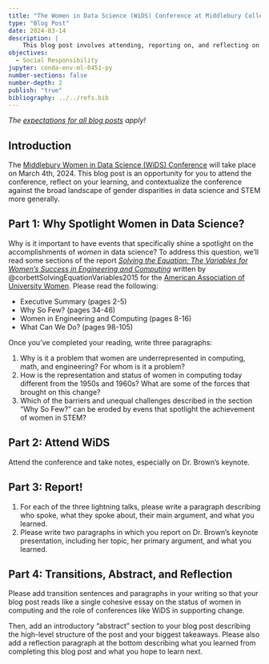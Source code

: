 ```yaml
---
title: "The Women in Data Science (WiDS) Conference at Middlebury College"
type: "Blog Post"
date: 2024-03-14
description: |
    This blog post involves attending, reporting on, and reflecting on the Women in Data Science (WiDS) Conference at Middlebury College on March 4th, 2024. 
objectives: 
  - Social Responsibility
jupyter: conda-env-ml-0451-py
number-sections: false
number-depth: 2
publish: "true"
bibliography: ../../refs.bib
---
```

 
*The [expectations for all blog posts](../../blog-post-expectations.qmd) apply!* 

## Introduction

The [Middlebury Women in Data Science (WiDS) Conference](https://www.middlebury.edu/events/event/women-data-science-conference-0) will take place on March 4th, 2024. This blog post is an opportunity for you to attend the conference, reflect on your learning, and contextualize the conference against the broad landscape of gender disparities in data science and STEM more generally. 

## Part 1: Why Spotlight Women in Data Science? 

Why is it important to have events that specifically shine a spotlight on the accomplishments of *women* in data science? To address this question, we'll read some sections of the report [*Solving the Equation: The Variables for Women's Success in Engineering and Computing*](https://www.aauw.org/app/uploads/2020/03/Solving-the-Equation-report-nsa.pdf) written by @corbettSolvingEquationVariables2015 for the [American Association of University Women](https://www.aauw.org/). Please read the following: 

- Executive Summary (pages 2-5)
- Why So Few? (pages 34-46)
- Women in Engineering and Computing (pages 8-16)
- What Can We Do? (pages 98-105) 

Once you've completed your reading, write three paragraphs: 

1. Why is it a problem that women are underrepresented in computing, math, and engineering? For whom is it a problem? 
2. How is the representation and status of women in computing today different from the 1950s and 1960s? What are some of the forces that brought on this change? 
3. Which of the barriers and unequal challenges described in the section "Why So Few?" can be eroded by evens that spotlight the achievement of women in STEM? 

## Part 2: Attend WiDS

Attend the conference and take notes, especially on Dr. Brown's keynote. 

## Part 3: Report! 

1. For each of the three lightning talks, please write a paragraph describing who spoke, what they spoke about, their main argument, and what you learned. 
2. Please write two paragraphs in which you report on Dr. Brown's keynote presentation, including her topic, her primary argument, and what you learned. 



## Part 4: Transitions, Abstract, and Reflection

Please add transition sentences and paragraphs in your writing so that your blog post reads like a single cohesive essay on the status of women in computing and the role of conferences like WiDS in supporting change. 

Then, add an introductory "abstract" section to your blog post describing the high-level structure of the post and your biggest takeaways. Please also add a reflection paragraph at the bottom describing what you learned from completing this blog post and what you hope to learn next. 
